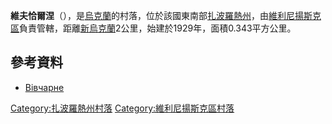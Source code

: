 '''維夫恰爾涅'''（{{lang-uk|Вівчарне}}），是[[烏克蘭|烏克蘭]]的村落，位於該國東南部[[扎波羅熱州|扎波羅熱州]]，由[[維利尼揚斯克區|維利尼揚斯克區]]負責管轄，距離[[新烏克蘭_(維利尼揚斯克區)|新烏克蘭]]2公里，始建於1929年，面積0.343平方公里。

==參考資料==
*[http://gska2.rada.gov.ua/pls/z7502/A005?rdat1=02.01.2008&rf7571=12081 Вівчарне]{{dead link|date=2018年4月 |bot=InternetArchiveBot |fix-attempted=yes }}

{{coord|48|3|8|N|35|33|51|E|scale:30000|display=title}}

[[Category:扎波羅熱州村落|Category:扎波羅熱州村落]]
[[Category:維利尼揚斯克區村落|Category:維利尼揚斯克區村落]]


{{Zaporizhia-geo-stub}}